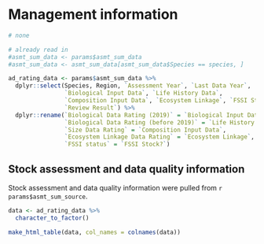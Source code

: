 # Management information

```r
# none
```

```r
# already read in
#asmt_sum_data <- params$asmt_sum_data
#asmt_sum_data <- asmt_sum_data[asmt_sum_data$Species == species, ]

ad_rating_data <- params$asmt_sum_data %>% 
  dplyr::select(Species, Region, `Assessment Year`, `Last Data Year`,
                `Biological Input Data`, `Life History Data`, 
                `Composition Input Data`, `Ecosystem Linkage`, `FSSI Stock?`,
                `Review Result`) %>%
  dplyr::rename(`Biological Data Rating (2019)` = `Biological Input Data`,
                `Biological Data Rating (before 2019)` = `Life History Data`,
                `Size Data Rating` = `Composition Input Data`,
                `Ecosystem Linkage Data Rating` = `Ecosystem Linkage`,
                `FSSI status` = `FSSI Stock?`)
```

## Stock assessment and data quality information
Stock assessment and data quality information were pulled from ``r params$asmt_sum_source``.
```r
data <- ad_rating_data %>%
  character_to_factor()

make_html_table(data, col_names = colnames(data))
```
